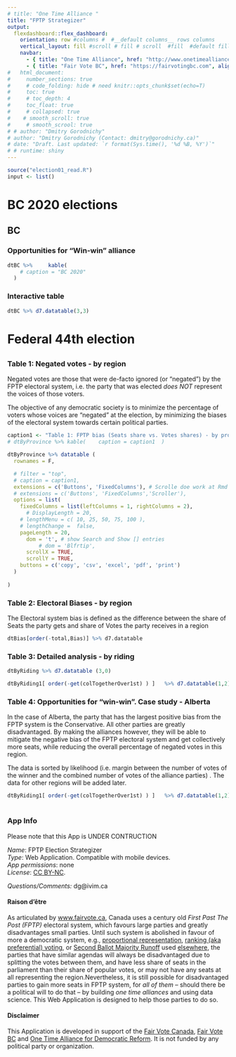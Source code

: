 ```yaml
---
# title: "One Time Alliance "
title: "FPTP Strategizer"
output: 
  flexdashboard::flex_dashboard:
    orientation: row #columns #  #__default columns__ rows columns
    vertical_layout: fill #scroll # fill # scroll  #fill  #default fill
    navbar: 
      - { title: "One Time Alliance", href: "http://www.onetimealliance.ca", align: right }
      - { title: "Fair Vote BC", href: "https://fairvotingbc.com", align: right }
#   html_document:
#     number_sections: true
#     # code_folding: hide # need knitr::opts_chunk$set(echo=T)
#     toc: true
#     # toc_depth: 4
#     toc_float: true
#     # collapsed: true
#    # smooth_scroll: true
#     # smooth_scrool: true
# # author: "Dmitry Gorodnichy"
# author: "Dmitry Gorodnichy (Contact: dmitry@gorodnichy.ca)"
# date: "Draft. Last updated: `r format(Sys.time(), '%d %B, %Y')`"
# # runtime: shiny
---
```



```r
source("election01_read.R")
input <- list()

```
# BC 2020 elections

## BC {data-height=1000 .tabset .tabset-fade }


### Opportunities for "Win-win" alliance

```r
dtBC %>%     kable(
    # caption = "BC 2020"
  )
```


### Interactive table


```r

dtBC %>% d7.datatable(3,3)

```

# Federal 44th election


## {data-height=400 .tabset .tabset-fade }

<!-- THIS PAGE IS UNDER CONSTRUCTION -->

### Table 1: Negated votes - by region

<!-- Seats vs Votes,   -->
<!-- FPTP bias by region totals. -->


 Negated votes are those that were de-facto ignored (or "negated") by the FPTP electoral system, i.e. the party that was elected *does NOT* represent the voices of those voters.
 
The objective of any democratic society is to minimize the percentage of voters whose voices are "negated" at the election, by minimizing the biases of the  electoral system towards certain political parties.


```r



caption1 <- "Table 1: FPTP bias (Seats share vs. Votes shares) - by province."
# dtByProvince %>% kable(    caption = caption1  )

dtByProvince %>% datatable (
  rownames = F, 

  # filter = "top",
  # caption = caption1,
  extensions = c('Buttons', 'FixedColumns'), # Scrolle doe work at Rmd ???
  # extensions = c('Buttons', 'FixedColumns','Scroller'),    
  options = list(
    fixedColumns = list(leftColumns = 1, rightColumns = 2), 
      # DisplayLength = 20,
    # lengthMenu = c( 10, 25, 50, 75, 100 ),
    # lengthChange =  false,
    pageLength = 20,
      dom = 't', # show Search and Show [] entries
          # dom = 'Blfrtip',
      scrollX = TRUE,
      scrollY = TRUE,
    buttons = c('copy', 'csv', 'excel', 'pdf', 'print')
  )
  
)
```


### Table 2: Electoral Biases - by region

 The Electoral system bias is defined as the difference between the share of Seats  the party gets and share of Votes the party receives in a region

```r
dtBias[order(-total,Bias)] %>% d7.datatable
```




### Table 3: Detailed analysis - by riding



<!-- ```{r } -->
<!-- dtByRiding %>%     kable(     -->
<!--   # caption = "Table 2" -->
<!--   ) -->
<!-- ``` -->

<!-- ### Interactive -->
```r
dtByRiding %>% d7.datatable (3,0)
```



```r
dtByRiding1[ order(-get(colTogetherOver1st) ) ]   %>% d7.datatable(1,2)
```


### Table 4: Opportunities for "win-win". Case study - Alberta


In the case of Alberta, the party that has the largest positive  bias  from the FPTP system is the Conservative. All other parties are greatly disadvantaged. By making the alliances however, they will be able to mitigate  the negative bias of the FPTP electoral system and get collectively more seats, while reducing the overall  percentage of negated votes in this region.


The data is sorted by likelihood (i.e. margin between the number of votes of the winner and the combined number of votes of the alliance parties) . 
The data for other regions will be added later.

```r
dtByRiding1[ order(-get(colTogetherOver1st) ) ]   %>% d7.datatable(1,2)
```


<!-- #  Info {data-icon="fa-info-circle"} -->
#  {data-icon="fa-info-circle"}


###  App Info

Please note that this App is UNDER CONTRUCTION

<!-- ####  Technical details -->

*Name*: FPTP Election Strategizer   
*Type*: Web Application. Compatible with mobile devices.   
<!-- *URL*: https://itrack.shinyapps.io/covid     -->
*App permissions*: none     
*License*:  [CC BY-NC](https://creativecommons.org/licenses/by-nc/4.0/legalcode).   
<!-- License: Open Government Licence - Canada -->
<!-- *Developer*: [Dmitry Gorodnichy](https://www.linkedin.com/in/dmitry-gorodnichy/)       -->
<!-- *Developer*: [DG](www.gorodnichy.ca) -->

*Questions/Comments:* dg@ivim.ca

#### Raison d'être

As articulated by [www.fairvote.ca](https://www.fairvote.ca/what-is-first-past-the-post/),  Canada uses a century old *First Past The Post (FPTP)* electoral system, which favours large parties and greatly disadvantages small parties.
Until such system is abolished in favour of more a democratic system, e.g., [proportional representation](), [ranking (aka preferential) voting](), or [Second Ballot Majority Runoff]() used [elsewhere](http://www.stevendroper.com/elect_system.html), 
the parties that have similar agendas will always be disadvantaged due to splitting the votes between them, and have less share of seats in the parliament than their share of popular votes, or may not have any seats at all representing the region.Nevertheless, it is still possible for disadvantaged parties to gain more seats in FPTP system, for *all of them* -- should there be a political will to do that -- by building *one time alliances* and using data science. This Web Application is designed to help those parties to do so.




#### Disclaimer


This Application is developed in support of the [Fair Vote Canada](https://www.fairvote.ca/), [Fair Vote BC](https://fairvotingbc.com/) and [One Time Alliance for Democratic Reform](http://www.onetimealliance.ca). It is not funded by any   political party or organization. 

<!-- This article and the Application are developed in support of the Fair Vote Canada and [One Time Alliance for Democratic Reform (OTA4DR)](https://www.facebook.com/groups/862670447498771), and not in support of any particular political party. It  -->

